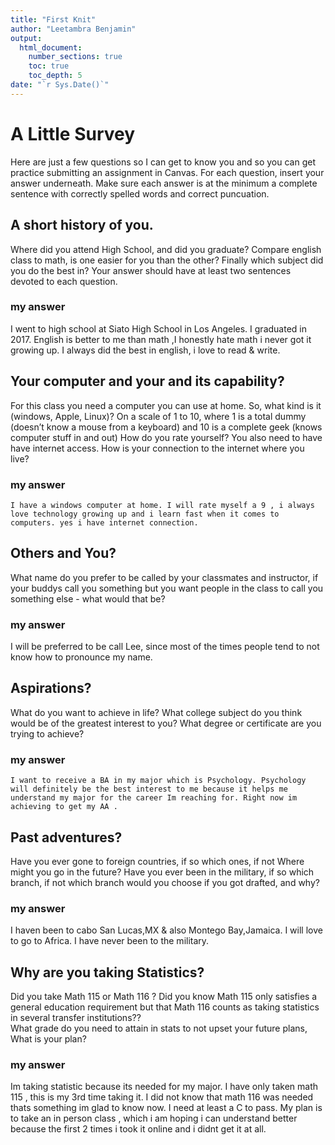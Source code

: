 ```yaml
---
title: "First Knit"
author: "Leetambra Benjamin"
output: 
  html_document:
    number_sections: true
    toc: true
    toc_depth: 5
date: "`r Sys.Date()`"   
---
```


# A Little Survey

Here are just a few questions so I can get to know you and so you can get practice submitting an assignment in Canvas.  For each question, insert your answer underneath. Make sure each answer is at the minimum a complete sentence with correctly spelled words and correct puncuation. 

## A short history of you.  
Where did you attend High School, and did you graduate? Compare english class to math, is one easier for you than the other? Finally which subject did you do the best in? Your answer should have at least two sentences devoted to each question.  
  
### my answer   
I went to high school at Siato High School in Los Angeles. I graduated in 2017. English is better to me than math ,I honestly hate math i never got it growing up. I always did the best in english, i love to read & write.
  

  

     


## Your computer and your and its capability?  
 For this class  you need a computer you can use at home.  So, what kind is it (windows, Apple, Linux)?  On a scale of 1 to 10, where 1 is a total dummy (doesn't know a mouse from a keyboard) and 10 is a complete geek (knows computer stuff in and out) How do you rate yourself?  You also need to have have internet access. How is your connection to the internet where you live?

### my answer   
  
    I have a windows computer at home. I will rate myself a 9 , i always love technology growing up and i learn fast when it comes to computers. yes i have internet connection.
   

## Others and You?   
What name do you prefer to be called by your classmates and instructor, if your buddys call you something but you want people in the class to call you something else - what would that be? 

### my answer     
 
 
   I will be preferred to be call Lee, since most of the times people tend to not know how to pronounce my name.  
 




## Aspirations?   
What do you want to achieve in life?  What college subject do you think would be of the greatest interest to you? What degree or certificate are you trying to achieve?

### my answer     
    I want to receive a BA in my major which is Psychology. Psychology will definitely be the best interest to me because it helps me understand my major for the career Im reaching for. Right now im achieving to get my AA .
   
   
 




## Past adventures?  
Have you ever gone to foreign countries, if so which ones, if not Where might you go in the future?  Have you ever been in the military, if so which branch, if not which branch would you choose if you got drafted, and why?

### my answer     
 I haven been to cabo San Lucas,MX & also Montego Bay,Jamaica. I will love to go to Africa. I have never been to the military.
   
   
  




## Why are you taking Statistics?  
Did you take Math 115 or Math 116 ?  Did you know Math 115 only satisfies a general education requirement but that Math 116 counts as taking statistics in several transfer institutions??  
What grade do you need to attain in stats to not upset your future plans, What is your plan?  
 

### my answer     
  
   Im taking statistic because its needed for my major. I have only taken math 115 , this is my 3rd time taking it. I did not know that math 116 was needed thats something im glad to know now. I need at least a C to pass. My plan is to take an in person class , which i am hoping i can understand better because the first 2 times i took it online and i didnt get it at all.
  
 






  




